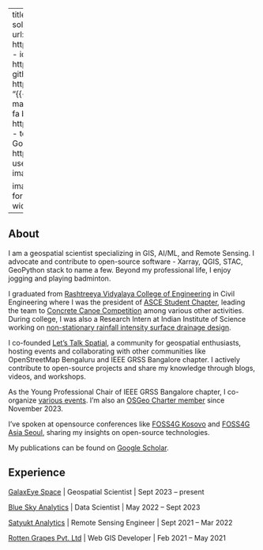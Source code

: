 ::: .column-screen-left


---
title: "Aman Bagrecha"
about:
    template: solana
    links:
        - icon: linkedin
          text: LinkedIn
          url: https://www.linkedin.com/in/amanbagrecha/
        - icon: twitter
          text: Twitter
          url: https://twitter.com/aman_bagrecha
        - icon: github
          text: Github
          url: https://github.com/amanbagrecha
        - text: "{{< fa envelope >}} Email"
          url: mailto:jainaman588@gmail.com
        - text: "{{< fa brands orcid >}} ORCID"
          url: https://orcid.org/0000-0003-2931-0777
        - text: "{{< fa brands google-scholar >}} Google Scholar"
          url: https://scholar.google.com/citations?user=h0CeG6AAAAAJ
    image-width: 15em
    image-shape: rounded

image: img/profile.jpeg
comments: false
format:
  html:
    page-layout: full
    grid: 
      body-width: 850px
---

## About

I am a geospatial scientist specializing in GIS, AI/ML, and Remote Sensing. I advocate and contribute to open-source software - Xarray, QGIS, STAC, GeoPython stack to name a few. Beyond my professional life, I enjoy jogging and playing badminton.

I graduated from [Rashtreeya Vidyalaya College of Engineering](https://www.rvce.edu.in/) in Civil Engineering where I was the president of [ASCE Student Chapter](https://www.instagram.com/p/B7voXITBJ16), leading the team to [Concrete Canoe Competition](https://www.instagram.com/p/B3kDEZ9Bb--/) among various other activities.
During college, I was also a Research Intern at Indian Institute of Science working on [non-stationary rainfall intensity surface drainage design](https://www.tandfonline.com/doi/abs/10.1080/1573062X.2023.2287049).

I co-founded [Let's Talk Spatial](https://letstalkspatial.in), a community for geospatial enthusiasts, hosting events and collaborating with other communities like OpenStreetMap Bengaluru and IEEE GRSS Bangalore chapter. I actively contribute to open-source projects and share my knowledge through blogs, videos, and workshops.

As the Young Professional Chair of IEEE GRSS Bangalore chapter, I co-organize [various events](https://site.ieee.org/bangalore-grss/events_list/student-yp-events/). I'm also an [OSGeo Charter member](https://www.osgeo.org/member/bagrecha/) since November 2023.

I've spoken at opensource conferences like [FOSS4G Kosovo](https://www.youtube.com/playlist?list=PLSeJLsP3KYyuuChdOiRBY-bkmiO2e5-_z) and [FOSS4G Asia Seoul](https://github.com/amanbagrecha/Foss4gAsia2023), sharing my insights on open-source technologies. 

My publications can be found on [Google Scholar](https://scholar.google.com/citations?user=h0CeG6AAAAAJ).

## Experience

[GalaxEye Space](https://www.galaxeye.space/) | Geospatial Scientist | Sept 2023 – present

[Blue Sky Analytics](https://blueskyhq.io/) | Data Scientist | May 2022 – Sept 2023

[Satyukt Analytics](https://satyukt.com/) | Remote Sensing Engineer | Sept 2021 – Mar 2022

[Rotten Grapes Pvt. Ltd](https://rottengrapes.tech/) | Web GIS Developer | Feb 2021 – May 2021

::: 